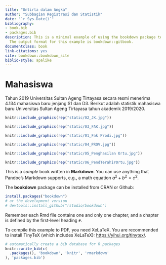 ```yaml
--- 
title: "Untirta dalam Angka"
author: "Subbagian Registrasi dan Statistik"
date: "`r Sys.Date()`"
bibliography:
- book.bib
- packages.bib
description: This is a minimal example of using the bookdown package to write a book.
  The output format for this example is bookdown::gitbook.
documentclass: book
link-citations: yes
site: bookdown::bookdown_site
biblio-style: apalike
---
```


# Mahasiswa

Tahun 2019 Universitas Sultan Ageng Tirtayasa secara resmi menerima 4.134 mahasiswa baru jenjang S1 dan D3. Berikut adalah statistik mahasiswa baru Universitas Sultan Ageng Tirtayasa tahun akademik 2019/2020.

```r
knitr::include_graphics(rep("static/02_JK.jpg"))
```

```r
knitr::include_graphics(rep("static/03_FAK.jpg"))
```

```r
knitr::include_graphics(rep("static/01_Fak Prodi.jpg"))
```

```r
knitr::include_graphics(rep("static/04_PROV.jpg"))
```

```r
knitr::include_graphics(rep("static/05_Penghasilan Ortu.jpg"))
```

```r
knitr::include_graphics(rep("static/06_PendTerahirOrtu.jpg"))
```

This is a _sample_ book written in **Markdown**. You can use anything that Pandoc's Markdown supports, e.g., a math equation $a^2 + b^2 = c^2$.

The **bookdown** package can be installed from CRAN or Github:

```r
install.packages("bookdown")
# or the development version
# devtools::install_github("rstudio/bookdown")
```

Remember each Rmd file contains one and only one chapter, and a chapter is defined by the first-level heading `#`.

To compile this example to PDF, you need XeLaTeX. You are recommended to install TinyTeX (which includes XeLaTeX): <https://yihui.org/tinytex/>.

```r
# automatically create a bib database for R packages
knitr::write_bib(c(
  .packages(), 'bookdown', 'knitr', 'rmarkdown'
), 'packages.bib')
```
